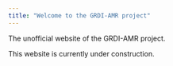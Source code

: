 ```yaml
---
title: "Welcome to the GRDI-AMR project"
---
```


The unofficial website of the GRDI-AMR project.

This website is currently under construction.